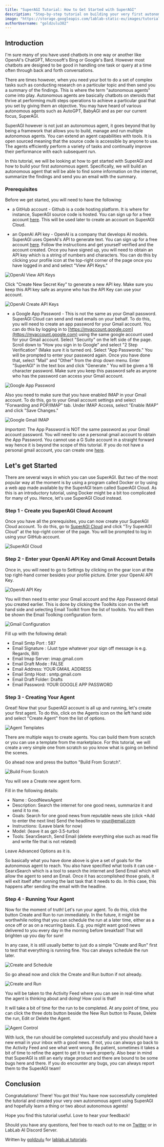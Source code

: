 ```yaml
---
title: "SuperAGI Tutorial: How to Get Started with SuperAGI"
description: "Step-by-step tutorial on building your very first autonomous agent using SuperAGI"
image: "https://storage.googleapis.com/lablab-static-eu/images/tutorials/superagi-tutorial.png"
authorUsername: "goldzulu382"
---
```



## Introduction
I'm sure many of you have used chatbots in one way or another like OpenAI's ChatGPT, Microsoft's Bing or Google's Bard. However most chatbots are designed to be good in handling one task or query at a time often through back and forth conversations. 

There are times however, when you need your bot to do a set of complex tasks such as conducting research on a particular topic and then send you a summary of the findings. This is where the term "autonomous agents" come into play. Autonomous agents are basically chatbots on steroids that thrive at performing multi steps operations to achieve a particular goal that you set by giving them an objective. You may have heard of various autonomous agents such as AutoGPT, BabyAGI and as per our current focus, SuperAGI.

SuperAGI however is not just an autonomous agent, it goes beyond that by being a framework that allows you to build, manage and run multiple autonomous agents. You can extend an agent capabilities with tools. It is open sourced meaning that the source code is accessible by anyone to use.  The agents efficiently perform a variety of tasks and continually improve their performance with each subsequent run.

In this tutorial, we will be looking at how to get started with SuperAGI and how to build your first autonomous agent. Specifically, we will build an autonomous agent that will be able to find some information on the internet, summarize the findings and send you an email with the summary.

### Prerequisites

Before we get started, you will need to have the following:

* a GitHub account - Github is a code hosting platform. It is where for instance, SuperAGI source code is hosted. You can sign up for a free account [here](https://github.com/signup). This will be used later to create an account on SuperAGI Cloud.

* an OpenAI API key - OpenAI is a company that develops AI models. SuperAGI uses OpenAI's API to generate text. You can sign up for a free account [here](https://beta.openai.com/). Follow the instructions and get yourself verified and the account created. Once you have signed up, you will need to obtain an API key which is a string of numbers and characters. You can do this by clicking your profile icon at the top-right corner of the page once you have logged in and and select "View API Keys." 

<Img src="https://imagedelivery.net/K11gkZF3xaVyYzFESMdWIQ/49b60b1a-a216-4454-5ff8-d0dccad05500/full" alt="OpenAI View API Keys" caption="OpenAI View API Keys" />

Click "Create New Secret Key" to generate a new API key. Make sure you keep this API key safe as anyone who has the API Key can use your account. 

<Img src="https://imagedelivery.net/K11gkZF3xaVyYzFESMdWIQ/28f87e16-fa87-4a33-d516-a04f54cb3000/full" alt="OpenAI Create API Keys" caption="OpenAI Create API Keys" />

* a Google App Password - This is not the same as your Gmail password. SuperAGI Cloud can send and read emails on your behalf. To do this, you will need to create an app password for your Gmail account. You can do this by logging in to [https://myaccount.google.com](https://myaccount.google.com) using the same google account used for your Gmail account. Select "Security" on the left side of the page. Scroll down to "How you sign in to Google" and select "2 Step Verification" (Make sure it is turned on). Select "App Passwords." You will be prompted to enter your password again. Once you have done that, select "Mail" and "Other" from the drop down menu. Enter "SuperAGI" in the text box and click "Generate." You will be given a 16 character password. Make sure you keep this password safe as anyone who has the password can access your Gmail account.

<Img src="https://imagedelivery.net/K11gkZF3xaVyYzFESMdWIQ/6db9364b-f71a-4f3f-9a08-7dc9ee4e6400/full" alt="Google App Password" caption="Google App Password" />

Also you need to make sure that you have enabled IMAP in your Gmail account. To do this, go to your Gmail account settings and select "Forwarding and POP/IMAP" tab. Under IMAP Access, select "Enable IMAP" and click "Save Changes."

<Img src="https://imagedelivery.net/K11gkZF3xaVyYzFESMdWIQ/acbfe34d-55a4-4d29-102a-56ca99d2b700/full" alt="Google Gmail IMAP" caption="Google Gmail IMAP" />

_Important:_ The App Password is NOT the same password as your Gmail account password. You will need to use a personal gmail account to obtain the App Password. You cannot use a G Suite account in a straight forward way hence it is beyond the scope of this tutorial. If you do not have a personal gmail account, you can create one [here](https://accounts.google.com/signup/v2/webcreateaccount?flowName=GlifWebSignIn&flowEntry=SignUp).

## Let's get Started

There are several ways in which you can use SuperAGI. But two of the most popular way at the moment is by using a program called Docker or by using a web app made available by the SuperAGI team called SuperAGI Cloud. As this is an introductory tutorial, using Docker might be a bit too complicated for many of you. Hence, let's use SuperAGI Cloud instead.

### Step 1 - Create you SuperAGI Cloud Account

Once you have all the prerequisites, you can now create your SuperAGI Cloud account. To do this, go to [SuperAGI Cloud](https://superagi.cloud/) and click "Try SuperAGI Cloud" at the top-right corner of the page. You will be prompted to log in using your GitHub account. 

<Img src="https://imagedelivery.net/K11gkZF3xaVyYzFESMdWIQ/3f804f00-142e-42d9-496a-e0ab6c9e4800/full" alt="SuperAGI Cloud" caption="SuperAGI Cloud" />


### Step 2 - Enter your OpenAI API Key and Gmail Account Details

Once in, you will need to go to Settings by clicking on the gear icon at the top right-hand corner besides your profile picture. Enter your OpenAI API Key.

<Img src="https://imagedelivery.net/K11gkZF3xaVyYzFESMdWIQ/8869a34e-0102-4e7d-e724-353c5bd8fa00/full" alt="OpenAI API Key" caption="OpenAI API Key" />

You will then need to enter your Gmail account and the App Password detail you created earlier. This is done by clicking the Toolkits icon on the left hand side and selecting Email Toolkit from the list of toolkits. You will then be shown the Email Toolking configuration form.

<Img src="https://imagedelivery.net/K11gkZF3xaVyYzFESMdWIQ/c8a81071-0f3b-46d9-21d0-5a440079d000/full" alt="Gmail Configuration" caption="Gmail Configuration" />

Fill up with the following detail:

* Email Smtp Port : 587
* Email Signature : (Just type whatever your sign off message is e.g. Regards, Bill)
* Email Imap Server: imap.gmail.com
* Email Draft Mode : FALSE
* Email Address: YOUR GMAIL ADDRESS
* Email Smtp Host : smtp.gmail.com
* Email Draft Folder: Drafts
* Email Password: YOUR GOOGLE APP PASSWORD

### Step 3 - Creating Your Agent

Great! Now that your SuperAGI account is all up and running, let's create your first agent. To do this, click on the Agents icon on the left hand side and select "Create Agent" from the list of options. 

<Img src="https://imagedelivery.net/K11gkZF3xaVyYzFESMdWIQ/e69412df-b09f-4e73-9a64-3ac4abe97800/full" alt="Agent Templates" caption="Agent Templates" />

There are multiple ways to create agents. You can build them from scratch or you can use a template from the marketplace. For this tutorial, we will create a very simple one from scratch so you know what is going on behind the scenes.

Go ahead now and press the button "Build From Scratch".

<Img src="https://imagedelivery.net/K11gkZF3xaVyYzFESMdWIQ/2e2f262e-8df0-4ab6-bddc-1bdc88f01800/full" alt="Build From Scratch" caption="Build From Scratch" />

You will see a Create new agent form. 

Fill in the following details:

* Name : GoodNewsAgent
* Description: Search the internet for one good news, summarize it and send it to me.
* Goals:
    Search for one good news from reputable news site (click +Add to enter the next line)
    Send the headlines to your@email.com
* Instructions: (Leave blank for now)
* Model: (leave it as gpt-3.5-turbo)
* Tools: SearxSearch, Send Email (delete everything else such as read file and write file that is not related)

Leave Advanced Options as it is.

So basically what you have done above is give a set of goals for the autonomous agent to reach. You also have specified what tools it can use - SearxSearch which is a tool to search the internet and Send Email which will allow the agent to send an Email. Once it has accomplished those goals, it will exit itself after running the last task that it needs to do. In this case, this happens after sending the email with the headline.

### Step 4 - Running Your Agent

Now for the moment of truth! Let's run your agent. To do this, click the button Create and Run to run immediately. In the future, it might be worthwhile noting that you can schedule the run at a later time, either as a once off or as on a recurring basis. E.g. you might want good news delivered to you every day in the morning before breakfast! That will brighten up you day for sure!

In any case, it is still usually better to just do a simple "Create and Run" first to test that everything is running fine. You can always schedule the run later.

<Img src="https://imagedelivery.net/K11gkZF3xaVyYzFESMdWIQ/3e23e886-6521-45b2-9035-e79f9ef60300/full" alt="Create and Schedule" caption="Create and Schedule" />

So go ahead now and click the Create and Run button if not already.

<Img src="https://imagedelivery.net/K11gkZF3xaVyYzFESMdWIQ/df303c21-2356-4f11-477b-32a2f220bb00/full" alt="Create and Run" caption="Create and Run" />

You will be taken to the Activity Feed where you can see in real-time what the agent is thinking about and doing! How cool is that!

It will take a bit of time for the run to be completed. At any point of time, you can click the three dots button beside the New Run button to Pause, Delete the run, Edit or Delete the Agent.

<Img src="https://imagedelivery.net/K11gkZF3xaVyYzFESMdWIQ/8bb7309b-2195-4aa8-cf0e-d78986b26d00/full" alt="Agent Control" caption="Agent Control" />

With luck, the run should be completed successfully and you should have a new email in your inbox with a good news. If not, you can always go back to the Activity Feed and see what went wrong. Be patient, sometimes it takes a bit of time to refine the agent to get it to work properly. Also bear in mind that SuperAGI is still an early stage product and there are bound to be some bugs here and there. If you do encounter any bugs, you can always report them to the SuperAGI team!

## Conclusion

Congratulations! There! You got this! You have now successfully completed the tutorial and created your very own autonomous agent using SuperAGI and hopefully learn a thing or two about autonomous agents!

Hope you find this tutorial useful. Love to hear your feedback!

Should you have any questions, feel free to reach out to me on [Twitter](https://twitter.com/voicetechguy1) or in LabLab AI Discord Server. 

Written by [goldzulu](https://linkedin.com/in/goldzulu) for [lablab.ai tutorials](https://lablab.ai/t).
